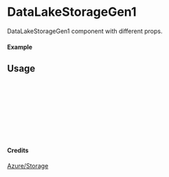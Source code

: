 
<Meta of={DataLakeStorageGen1} title="Azure/Storage/DataLakeStorageGen1" />

# DataLakeStorageGen1

DataLakeStorageGen1 component with different props.

#### Example

<Canvas of={DataLakeStorageGen1.Primary} />

## Usage

```ts
import { DataLakeStorageGen1 } from "yadl-ui";

const Example = () => {
  return (
      <DataLakeStorageGen1 />
  );
};

export default Example;
```

#### Credits
[Azure/Storage](https://learn.microsoft.com/en-us/azure/architecture/icons/)
